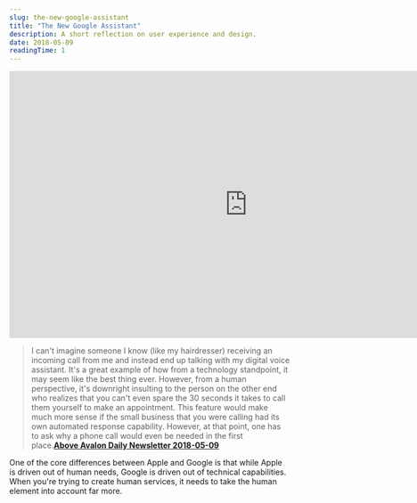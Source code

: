 ```yaml
---
slug: the-new-google-assistant
title: "The New Google Assistant"
description: A short reflection on user experience and design.
date: 2018-05-09
readingTime: 1
---
```


<iframe width="853" height="480" src="https://www.youtube.com/embed/JvbHu_bVa_g?rel=0" frameborder="0" allow="autoplay; encrypted-media" allowfullscreen></iframe>

> I can't imagine someone I know (like my hairdresser) receiving an incoming call from me and instead end up talking with my digital voice assistant. It's a great example of how from a technology standpoint, it may seem like the best thing ever. However, from a human perspective, it's downright insulting to the person on the other end who realizes that you can't even spare the 30 seconds it takes to call them yourself to make an appointment. This feature would make much more sense if the small business that you were calling had its own automated response capability. However, at that point, one has to ask why a phone call would even be needed in the first place.**<a href="https://www.aboveavalon.com/dailypremiumupdate/">Above Avalon Daily Newsletter 2018-05-09</a>**

One of the core differences between Apple and Google is that while Apple is driven out of human needs, Google is driven out of technical capabilities. When you're trying to create human services, it needs to take the human element into account far more.